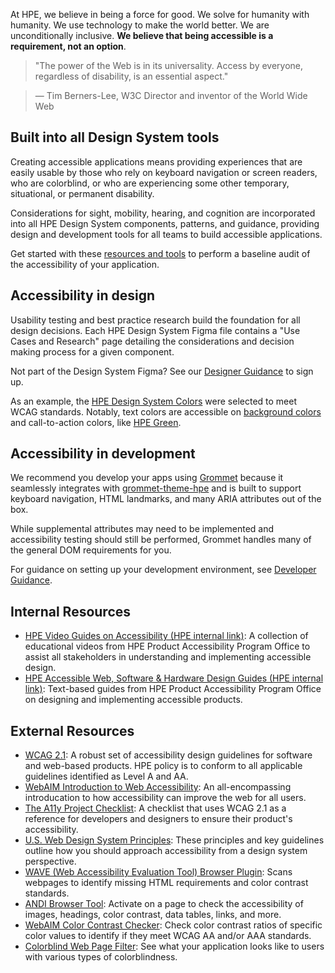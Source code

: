 At HPE, we believe in being a force for good. We solve for humanity with humanity.
We use technology to make the world better. We are unconditionally inclusive.
**We believe that being accessible is a requirement, not an option**.

<blockquote>
  "The power of the Web is in its universality. Access by everyone, regardless
  of disability, is an essential aspect."
</blockquote>

> &mdash; Tim Berners-Lee, W3C Director and inventor of the World Wide Web

## Built into all Design System tools

Creating accessible applications means providing experiences that are easily
usable by those who rely on keyboard navigation or screen readers, who are
colorblind, or who are experiencing some other temporary, situational, or
permanent disability.

Considerations for sight, mobility, hearing, and cognition are incorporated
into all HPE Design System components, patterns, and guidance, providing
design and development tools for all teams to build accessible applications.

Get started with these [resources and tools](#resources) to perform a
baseline audit of the accessibility of your application.

## Accessibility in design

Usability testing and best practice research build the foundation for all
design decisions. Each HPE Design System Figma file contains a "Use Cases
and Research" page detailing the considerations and decision making process
for a given component.

Not part of the Design System Figma? See our
[Designer Guidance](/foundation/designer-guidance#setting-up-your-figma-account) to sign up.

As an example, the [HPE Design System Colors](/foundation/color) were selected to meet WCAG
standards. Notably, text colors are accessible on
[background colors](/foundation/color#background-colors) and call-to-action
colors, like [HPE Green](/foundation/color#green-color-accessibility).

## Accessibility in development

We recommend you develop your apps using [Grommet](https://v2.grommet.io/)
because it seamlessly integrates with [grommet-theme-hpe](https://github.com/grommet/grommet-theme-hpe)
and is built to support keyboard navigation, HTML landmarks, and many ARIA attributes
out of the box.

While supplemental attributes may need to be implemented and accessibility testing
should still be performed, Grommet handles many of the general DOM requirements for you.

For guidance on setting up your development environment, see [Developer Guidance](/foundation/developer-guidance).

## Internal Resources

- [HPE Video Guides on Accessibility (HPE internal link)](https://hpe.sharepoint.com/sites/f5/cto/office/Accessibility/Pages/accessible-design-training.aspx): A collection of educational videos from HPE Product Accessibility Program Office to assist all stakeholders in understanding and implementing accessible design.
- [HPE Accessible Web, Software & Hardware Design Guides (HPE internal link)](https://hpe.sharepoint.com/sites/f5/cto/office/Accessibility/Pages/accessible-web-software-and-hardware-design.aspx): Text-based guides from HPE Product Accessibility Program Office on designing and implementing accessible products.

## External Resources

- [WCAG 2.1](https://www.w3.org/TR/WCAG21/): A robust set of accessibility design guidelines for software and web-based products. HPE policy is to conform to all applicable guidelines identified as Level A and AA.
- [WebAIM Introduction to Web Accessibility](https://webaim.org/intro/): An all-encompassing introducation to how accessibility can improve the web for all users.
- [The A11y Project Checklist](https://www.a11yproject.com/checklist/): A checklist that uses WCAG 2.1 as a reference for developers and designers to ensure their product's accessibility. 
- [U.S. Web Design System Principles](https://designsystem.digital.gov/design-principles/#embrace-accessibility): These principles and key guidelines outline how you should approach accessibility from a design system perspective.
- [WAVE (Web Accessibility Evaluation Tool) Browser Plugin](https://wave.webaim.org/extension/): Scans webpages to identify missing HTML requirements and color contrast standards.
- [ANDI Browser Tool](https://www.ssa.gov/accessibility/andi/help/install.html): Activate on a page to check the accessibility of images, headings, color contrast, data tables, links, and more.
- [WebAIM Color Contrast Checker](https://webaim.org/resources/contrastchecker/): Check color contrast ratios of specific color values to identify if they meet WCAG AA and/or AAA standards.
- [Colorblind Web Page Filter](https://www.toptal.com/designers/colorfilter/): See what your application looks like to users with various types of colorblindness.
